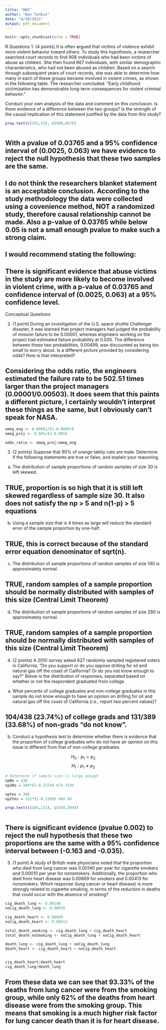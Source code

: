 ```yaml
---
title: "HW2"
author: "Ben Tankus"
date: "4/10/2021"
output: pdf_document
---
```


```r
knitr::opts_chunk$set(echo = TRUE)
```

R Questions
1. (4 points) It is often argued that victims of violence exhibit more violent behavior toward others.
To study this hypothesis, a researcher searched court records to find 908 individuals who had been
victims of abuse as children. She then found 667 individuals, with similar demographic characteristics,
who had not been abused as children. Based on a search through subsequent years of court records,
she was able to determine how many in each of these groups became involved in violent crimes, as shown in the following table.
The researcher concluded: ”Early childhood victimization has demonstrable long-term consequences
for violent criminal behavior.” 

Conduct your own analysis of the data and comment on this conclusion. Is there evidence of a difference between the two groups? Is the strength of the causal implication of this statement justified by the data from this study?

```r
prop.test(c(102,53), c(908,667))



```

## With a pvalue of 0.03765 and a 95% confidence interval of (0.0025, 0.063) we have evidence to reject the null hypothesis that these two samples are the same. 

## I do not think the researchers blanket statement is an acceptable conclusion. According to the study methodology the data were collected using a covenience method, NOT a randomized study, therefore causal relationship cannot be made. Also a p-value of 0.03765 while below 0.05 is not a small enough pvalue to make such a strong claim. 

## I would recommend stating the following:

## There is significant evidence that abuse victims in the study are more likely to become involved in violent crime, with a p-value of 0.03765 and confidence interval of (0.0025, 0.063) at a 95% confidence level.


Conceptual Questions

2. (1 point) During an investigation of the U.S. space shuttle Challenger disaster, it was learned that project managers had judged the probability of mission failure to be 0.00001, whereas engineers working on the project had estimated failure probability at 0.005. The difference between these two probabilities, 0.00499, was discounted as being too small to worry about. Is a different picture provided by considering odds? How is that interpreted?

## Considering the odds ratio, the engineers estimated the failure rate to be 502.51 times larger than the project managers (0.00001/0.00503). It does seem that this paints a different picture, I certainly wouldn't interpret these things as the same, but I obviously can't speak for NASA.


```r
omeg_eng <- 0.00001/(1-0.00001)
omeg_proj <- 0.005/(1-0.005)

odds_ratio <- omeg_proj/omeg_eng


```

3. (2 points) Suppose that 90% of orange tabby cats are male. Determine if the following statements are true or false, and explain your reasoning.

(a) The distribution of sample proportions of random samples of size 30 is left skewed.

## TRUE, proportion is so high that it is still left skewed regardless of sample size 30. It also does not satisfy the np > 5 and n(1-p) > 5 equations


(b) Using a sample size that is 4 times as large will reduce the standard error of the sample proportion by one-half.

## TRUE, this is correct because of the standard error equation denominator of sqrt(n).


(c) The distribution of sample proportions of random samples of  size 140 is approximately normal.

## TRUE, random samples of a sample proportion should be normally distributed with samples of this size (Central Limit Theorem)


(d) The distribution of sample proportions of random samples of size 280 is approximately normal.

## TRUE, random samples of a sample proportion should be normally distributed with samples of this size (Central Limit Theorem)


4. (2 points) A 2010 survey asked 827 randomly sampled registered voters in California, ”Do you support or do you oppose drilling for oil and natural gas off the coast of California? Or do you not know enough to say?” Below is the distribution of responses, separated based on whether or not the respondent graduated from college.

(a) What percents of college graduates and non-college graduates in this sample do not know
enough to have an opinion on drilling for oil and natural gas off the coast of California (i.e.,
report two percent values)?

## 104/438 (23.74%) of college grads and 131/389 (33.68%) of non-grads "do not know".


(b) Conduct a hypothesis test to determine whether there is evidence that the proportion of college graduates who do not have an opinion on this issue is different from that of non-college graduates.


$$H_0: p_1 = p_2$$
$$H_1: p_1 \neq  p_2$$

```r
# Determine if sample size is large enough
npNo = 438                                 
np2No = 104*(1-0.2374) #79.3104

npYes = 389
np2Yes = 131*(1-0.3368) #86.88

prop.test(c(104,131), c(438,389))



```
## There is significant evidence (pvalue 0.002) to reject the null hypothesis that these two proportions are the same with a 95% confidence interval between (-0.163 and -0.035).

5. (1 point) A study of British male physicians noted that the proportion who died from lung cancer was 0.00140 per year for cigarette smokers and 0.00010 per year for nonsmokers. Additionally, the proportion who died from heart disease was 0.00669 for smokers and 0.00413 for nonsmokers. Which response (lung cancer or heart disease) is more strongly related to cigarette smoking, in terms of the reduction in deaths that could occur with the absence of smoking?


```r
cig_death_lung <- 0.00140
noCig_death_lung <- 0.00010

cig_death_heart <- 0.00669
noCig_death_heart <- 0.00413

total_death_smoking <- cig_death_lung + cig_death_heart
total_death_noSmoking <- noCig_death_lung + noCig_death_heart

death_lung <- cig_death_lung + noCig_death_lung
death_heart <- cig_death_heart + noCig_death_heart


cig_death_heart/death_heart
cig_death_lung/death_lung


```

## From these data we can see that 93.33% of the deaths from lung cancer were from the smoking group, while only 62% of the deaths from heart disease were from the smoking group. This means that smoking is a much higher risk factor for lung cancer death than it is for heart disease.







